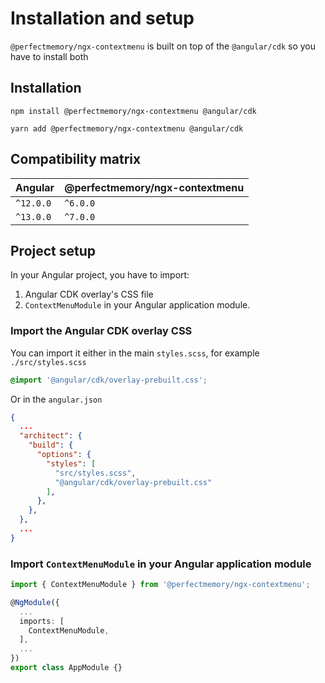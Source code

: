 
<Meta title="Context Menu/Installation and setup" />

# Installation and setup

`@perfectmemory/ngx-contextmenu` is built on top of the `@angular/cdk` so you have to install both

## Installation

```shell
npm install @perfectmemory/ngx-contextmenu @angular/cdk
```

```shell
yarn add @perfectmemory/ngx-contextmenu @angular/cdk
```

## Compatibility matrix

| Angular   | @perfectmemory/ngx-contextmenu |
| --------- | ------------------------------ |
| `^12.0.0` | `^6.0.0`                       |
| `^13.0.0` | `^7.0.0`                       |

## Project setup

In your Angular project, you have to import:

1. Angular CDK overlay's CSS file
2. `ContextMenuModule` in your Angular application module.

### Import the Angular CDK overlay CSS

You can import it either in the main `styles.scss`, for example `./src/styles.scss`

```css
@import '@angular/cdk/overlay-prebuilt.css';
```

Or in the `angular.json`

```json
{
  ...
  "architect": {
    "build": {
      "options": {
        "styles": [
          "src/styles.scss",
          "@angular/cdk/overlay-prebuilt.css"
        ],
      },
    },
  },
  ...
}

```

### Import `ContextMenuModule` in your Angular application module

```ts
import { ContextMenuModule } from '@perfectmemory/ngx-contextmenu';

@NgModule({
  ...
  imports: [
    ContextMenuModule,
  ],
  ...
})
export class AppModule {}
```
